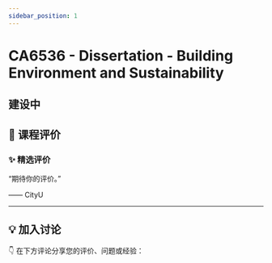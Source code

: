 ```yaml
---
sidebar_position: 1
---
```



# CA6536 - Dissertation - Building Environment and Sustainability

## 建设中

## **💬 课程评价**

### ✨ **精选评价**
<div className={commentStyles.commentBox}>
    <p className={commentStyles.commentText}>
        “期待你的评价。”
    </p>
    <p className={commentStyles.commentAuthor}>—— CityU</p>
</div>

---

## **💡 加入讨论**

👇 在下方评论分享您的评价、问题或经验：
<Utterances />
